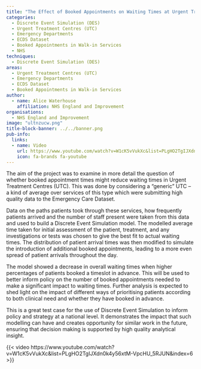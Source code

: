 ```yaml
---
title: "The Effect of Booked Appointments on Waiting Times at Urgent Treatment Centres"
categories:
  - Discrete Event Simulation (DES)
  - Urgent Treatment Centres (UTC)
  - Emergency Departments
  - ECDS Dataset
  - Booked Appointments in Walk-in Services
  - NHS
techniques:
  - Discrete Event Simulation (DES)
areas:
  - Urgent Treatment Centres (UTC)
  - Emergency Departments
  - ECDS Dataset
  - Booked Appointments in Walk-in Services
author:
  - name: Alice Waterhouse
    affiliation: NHS England and Improvement
organisations:
  - NHS England and Improvement
image: "ultnzucw.png"
title-block-banner: ../../banner.png
pub-info:
  links:
  - name: Video
    url: https://www.youtube.com/watch?v=W1cK5vVukXc&list=PLgHO2TgIJXdn0k4y56xtM-VpcHU_5RJUN&index=6
    icon: fa-brands fa-youtube
---
```


The aim of the project was to examine in more detail the question of whether booked appointment times might reduce waiting times in Urgent Treatment Centres (UTC). This was done by considering a “generic” UTC – a kind of average over services of this type which were submitting high quality data to the Emergency Care Dataset.

Data on the paths patients took through these services, how frequently patients arrived and the number of staff present were taken from this data and used to build a Discrete Event Simulation model. The modelled average time taken for initial assessment of the patient, treatment, and any investigations or tests was chosen to give the best fit to actual waiting times. The distribution of patient arrival times was then modified to simulate the introduction of additional booked appointments, leading to a more even spread of patient arrivals throughout the day.

The model showed a decrease in overall waiting times when higher percentages of patients booked a timeslot in advance. This will be used to better inform policy on the number of booked appointments needed to make a significant impact to waiting times. Further analysis is expected to shed light on the impact of different ways of prioritising patients according to both clinical need and whether they have booked in advance.

This is a great test case for the use of Discrete Event Simulation to inform policy and strategy at a national level. It demonstrates the impact that such modelling can have and creates opportunity for similar work in the future, ensuring that decision making is supported by high quality analytical insight.

{{< video https://www.youtube.com/watch?v=W1cK5vVukXc&list=PLgHO2TgIJXdn0k4y56xtM-VpcHU_5RJUN&index=6 >}}
